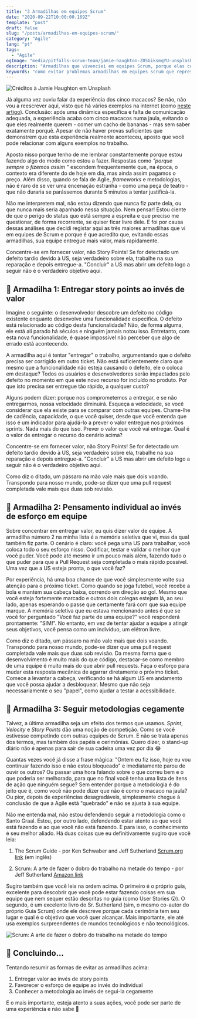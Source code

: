 ```yaml
---
title: "3 Armadilhas em equipes Scrum"
date: "2020-09-22T10:00:00.169Z"
template: "post"
draft: false
slug: "/posts/armadilhas-em-equipes-scrum/"
category: "Agile"
lang: "pt"
tags:
  - "Agile"
ogImage: "media/pitfalls-scrum-team/jamie-haughton-Z05GiksmqYU-unsplash.jpg"
description: "Armadilhas que vivenciei em equipes Scrum, porque elas colocam em risco a produtividade do time e como evitá-las"
keywords: "como evitar problemas armadilhas em equipes scrum que representam risco para a produtividade"
---
```


![Créditos à Jamie Haughton em Unsplash](/media/pitfalls-scrum-team/jamie-haughton-Z05GiksmqYU-unsplash.jpg)

Já alguma vez ouviu falar da experiência dos cinco macacos? Se não, não vou a reescrever aqui, visto que há vários exemplos na internet (como [neste artigo](https://atitudereflexiva.wordpress.com/2020/04/02/a-experiencia-dos-cinco-macacos/)). Conclusão: após uma dinâmica específica e falta de comunicação adequada, a experiência acaba com cinco macacos numa jaula, evitando o que eles realmente querem - comer um cacho de bananas - mas sem saber exatamente porquê. Apesar de não haver provas suficientes que demonstrem que esta experiência realmente aconteceu, aposto que você pode relacionar com alguns exemplos no trabalho.

Aposto nisso porque tenho de me lembrar constantemente porque estou fazendo algo do modo como estou a fazer. Respostas como *"porque sempre o fizemos assim "* escondem frequentemente que, na época, o contexto era diferente do de hoje em dia, mas ainda assim pagamos o preço. Além disso, quando se fala de Agile, *frameworks* e metodologias, não é raro de se ver uma encenação estranha  - como uma peça de teatro - que não duraria se parássemos durante 5 minutos a tentar justificá-la.

Não me interpretem mal, não estou dizendo que nunca fiz parte dela, ou que nunca mais seria apanhado nessa situação. Nem pensar! Estou ciente de que o perigo do status quo está sempre a espreita e que preciso me questionar, de forma recorrente, se quiser ficar livre dele. E foi por causa dessas análises que decidi registar aqui as três maiores armadilhas que vi em equipes de Scrum e porque é que acredito que, evitando essas armadilhas, sua equipe entregue mais valor, mais rapidamente.

<Quote>
  Concentre-se em fornecer valor, não Story Points! Se for detectado um defeito tardio devido à US, seja verdadeiro sobre ela, trabalhe na sua reparação e depois entregue-a. "Concluir" a US mas abrir um defeito logo a seguir não é o verdadeiro objetivo aqui.
</Quote>

## :monkey: Armadilha 1: Entregar story points ao invés de valor

Imagine o seguinte: o desenvolvedor descobre um defeito no código existente enquanto desenvolve uma funcionalidade específica. O defeito está relacionado ao código desta funcionalidade? Não, de forma alguma, ele está ali parado há séculos e ninguém jamais notou isso. Entretanto, com esta nova funcionalidade, é quase impossível não perceber que algo de errado está acontecendo.

A armadilha aqui é tentar "entregar" o trabalho, argumentando que o defeito precisa ser corrigido em outro ticket. Não está suficientemente claro que mesmo que a funcionalidade não esteja causando o defeito, ele o coloca em destaque? Todos os usuários e desenvolvedores serão impactados pelo defeito no momento em que este novo recurso for incluído no produto. Por que isto precisa ser entregue tão rápido, a qualquer custo?

Alguns podem dizer: porque nos comprometemos a entregar, e se não entregarmos, nossa velocidade diminuirá. Esqueça a velocidade, se você considerar que ela existe para se comparar com outras equipes. Chame-lhe de cadência, capacidade, o que você quiser, desde que você entenda que isso é um indicador para ajudá-lo a prever o valor entregue nos próximos sprints. Nada mais do que isso. Prever o valor que você vai entregar. Qual é o valor de entregar o recurso do cenário acima?

Concentre-se em fornecer valor, não Story Points! Se for detectado um defeito tardio devido à US, seja verdadeiro sobre ela, trabalhe na sua reparação e depois entregue-a. "Concluir" a US mas abrir um defeito logo a seguir não é o verdadeiro objetivo aqui.

<Quote>
  Como diz o ditado, um pássaro na mão vale mais que dois voando. Transpondo para nosso mundo, pode-se dizer que uma pull request completada vale mais que duas sob revisão.
</Quote>

## :monkey: Armadilha 2: Pensamento individual ao invés de esforço em equipe

Sobre concentrar em entregar valor, eu quis dizer valor de equipe. A armadilha número 2 na minha lista é a memória seletiva que vi, mas da qual também fiz parte. O cenário é claro: você pega uma US para trabalhar, você coloca todo o seu esforço nisso. Codificar, testar e validar o melhor que você puder. Você pode até mesmo ir um pouco mais além, fazendo tudo o que puder para que a Pull Request seja completada o mais rápido possível. Uma vez que a US esteja pronta, o que você faz?

Por experiência, há uma boa chance de que você simplesmente volte sua atenção para o próximo ticket. Como quando se joga futebol, você recebe a bola e mantém sua cabeça baixa, correndo em direção ao gol. Mesmo que você esteja fortemente marcado e outros dois colegas estejam lá, ao seu lado, apenas esperando o passe que certamente fará com que sua equipe marque. A memória seletiva que eu estava mencionando antes é que se você for perguntado "Você faz parte de uma equipe?" você responderá prontamente: "SIM!". No entanto, em vez de tentar ajudar a equipe a atingir seus objetivos, você pensa como um indivíduo, um elétron livre.

Como diz o ditado, um pássaro na mão vale mais que dois voando. Transpondo para nosso mundo, pode-se dizer que uma pull request completada vale mais que duas sob revisão. Da mesma forma que o desenvolvimento é muito mais do que código, destacar-se como membro de uma equipe é muito mais do que abrir pull requests. Faça o esforço para mudar esta resposta mecânica de agarrar diretamente o próximo ticket. Comece a levantar a cabeça, verificando se há algum US em andamento que você possa ajudar a desbloquear. Mesmo que não seja necessariamente o seu "papel", como ajudar a testar a acessibilidade.

## :monkey: Armadilha 3: Seguir metodologias cegamente

Talvez, a última armadilha seja um efeito dos termos que usamos. *Sprint*, *Velocity* e *Story Points* dão uma noção de competição. Como se você estivesse competindo com outras equipes de Scrum. E não se trata apenas dos termos, mas também dos papéis e cerimônias. Quero dizer, o stand-up diário não é apenas para sair de sua cadeira uma vez por dia :joy:

Quantas vezes você já disse a frase mágica: "Ontem eu fiz isso, hoje eu vou continuar fazendo isso e não estou bloqueado" e imediatamente parou de ouvir os outros? Ou passar uma hora falando sobre o que correu bem e o que poderia ser melhorado, para que no final você tenha uma lista de itens de ação que ninguém segue? Sem entender porque a metodologia é do jeito que é, como você não pode dizer que não é como o macaco na jaula? Ou pior, depois de experiências desagradáveis, simplesmente chegue à conclusão de que a Agile está "quebrado" e não se ajusta à sua equipe.

Não me entenda mal, não estou defendendo seguir a metodologia como o Santo Graal. Estou, por outro lado, defendendo estar atento ao que você está fazendo e ao que você não está fazendo. E para isso, o conhecimento é seu melhor aliado. Há duas coisas que eu definitivamente sugiro que você leia:

1) The Scrum Guide - por Ken Schwaber and Jeff Sutherland [Scrum.org link](https://www.scrum.org/resources/scrum-guide) (em inglês)

2) Scrum: A arte de fazer o dobro do trabalho na metade do tempo - por Jeff Sutherland [Amazon link](https://www.amazon.com.br/Scrum-Fazer-Dobro-Trabalho-Metade/dp/8544104517)

Sugiro também que você leia na ordem acima. O primeiro é o próprio guia, excelente para descobrir que você pode estar fazendo coisas em sua equipe que nem sequer estão descritas no guia (como User Stories :open_mouth:). O segundo, é um excelente livro do Sr. Sutherland (sim, o mesmo co-autor do próprio Guia Scrum) onde ele descreve porque cada cerimônia tem seu lugar e qual é o objetivo que você quer alcançar. Mais importante, ele até usa exemplos surpreendentes de mundos tecnológicos e não tecnológicos.

![Scrum: A arte de fazer o dobro do trabalho na metade do tempo](/media/pitfalls-scrum-team/scrum-book-pt.jpg)

## :banana: Concluindo...

Tentando resumir as formas de evitar as armadilhas acima:

1. Entregar valor ao invés de story points
2. Favorecer o esforço de equipe ao invés do individual
3. Conhecer a metodologia ao invés de segui-la cegamente

E o mais importante, esteja atento a suas ações, você pode ser parte de uma experiência e não sabe :see_no_evil: